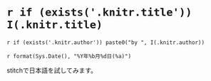 # `r if (exists('.knitr.title')) I(.knitr.title)`
`r if (exists('.knitr.author')) paste0("by ", I(.knitr.author))`

`r format(Sys.Date(), "%Y年%b月%d日(%a)")`

stitchで日本語を試してみます。

<!-- このコードチャンクがRスクリプトのコードで置き換えられます。 -->
```{r %sCHUNK_LABEL_HERE}
```
